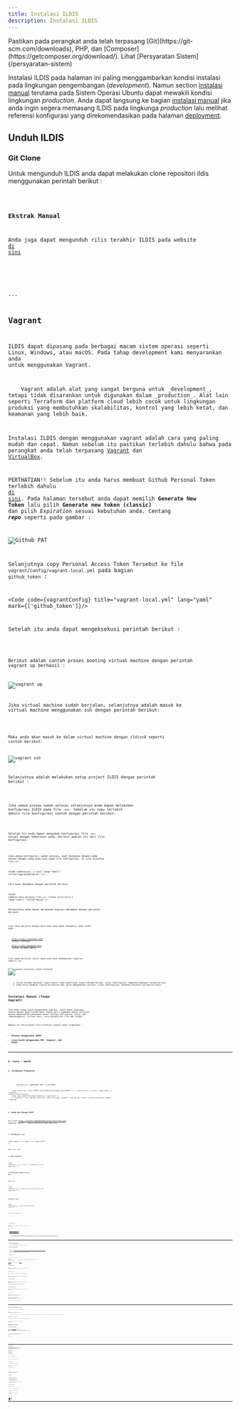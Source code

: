 ```yaml
---
title: Instalasi ILDIS
description: Instalasi ILDIS
---
```



<Aside type="tip">
    Pastikan pada perangkat anda telah terpasang [Git](https://git-scm.com/downloads), PHP, dan
    [Composer](https://getcomposer.org/download/). Lihat [Persyaratan Sistem](/persyaratan-sistem)
</Aside>

Instalasi ILDIS pada halaman ini paling menggambarkan kondisi instalasi pada lingkungan pengembangan (_development_). Namun section [instalasi manual](#instalasi-manual-tanpa-vagrant) terutama pada Sistem Operasi Ubuntu dapat mewakili kondisi lingkungan _production_. Anda dapat langsung ke bagian [instalasi manual](#instalasi-manual-tanpa-vagrant) jika anda ingin segera memasang ILDIS pada lingkunga _production_ lalu melihat referensi konfigurasi yang direkomendasikan pada halaman [deployment](/deployment).


## Unduh ILDIS

### Git Clone
Untuk mengunduh ILDIS anda dapat melakukan clone repositori ildis menggunakan perintah berikut :


<Code code={cloneCommand} lang="shell"/>

### Ekstrak Manual
Anda juga dapat mengunduh rilis terakhir ILDIS pada website <a href="https://github.com/bphndigitalservice/ildis/releases" target="_blank">di sini</a>

<br/>
<br/>
---

## Vagrant
ILDIS dapat dipasang pada berbagai macam sistem operasi seperti Linux, Windows, atau macOS. Pada tahap development kami menyarankan anda untuk menggunakan Vagrant.

<Aside type="caution">
    Vagrant adalah alat yang sangat berguna untuk _development_, tetapi tidak disarankan untuk digunakan dalam _production_. Alat lain seperti Terraform dan platform cloud lebih cocok untuk lingkungan produksi yang membutuhkan skalabilitas, kontrol yang lebih ketat, dan keamanan yang lebih baik.
</Aside>

Instalasi ILDIS dengan menggunakan vagrant adalah cara yang paling mudah dan cepat. Namun sebelum itu pastikan terlebih dahulu bahwa pada perangkat anda telah terpasang [Vagrant](https://developer.hashicorp.com/vagrant/install) dan [VirtualBox](https://www.virtualbox.org/wiki/Downloads).


PERTHATIAN!! Sebelum itu anda harus membuat Github Personal Token terlebih dahulu <a href="https://github.com/settings/tokens" target="_blank">di sini</a>. Pada halaman tersebut anda dapat memilih **Generate New Token** lalu pilih **Generate new token (classic)** dan pilih *Expiration* sesuai kebutuhan anda. Centang **_repo_** seperti pada gambar :

![Github PAT](./images/docs/github-new-token.png)

Selanjutnya copy Personal Access Token Tersebut ke file `vagrant/config/vagrant-local.yml` pada bagian `github_token` :

<Code code={vagrantConfig} title="vagrant-local.yml" lang="yaml" mark={['github_token']}/>

Setelah itu anda dapat mengeksekusi perintah berikut :

<Code code={vagrantUp} title="iTerm" lang="shell"/>

Berikut adalah contoh proses booting virtual machine dengan perintah vagrant up berhasil :

![vagrant up](./images/docs/vagrant-up.png)


Jika virtual machine sudah berjalan, selanjutnya adalah masuk ke virtual machine menggunakan ssh dengan perintah berikut:


<Code code={vagrantSsh} title="iTerm" lang="shell"/>

Maka anda akan masuk ke dalam virtual machine dengan ildisv4 seperti contoh berikut:

![vagrant ssh](./images/docs/vagrant-ssh.png)

Selanjutnya adalah melakukan setup project ILDIS dengan perintah berikut :


<Code code={initializeYii2} title="vagrant@ildis4:~" lang="shell"/>

Jika semua proses sudah selesai selanjutnya anda dapat melakukan konfigurasi ILDIS pada file `.env`. Sebelum itu copy terlebih dahulu file konfigurasi contoh dengan perintah berikut:


<Code code={envFileCopy} title="vagrant@ildis4:~" lang="shell"/>

Setelah itu anda dapat mengubah konfigurasi file `.env` sesuai dengan kebutuhan anda. Berikut adalah isi dari file konfigurasi:

<Code code={configExample} lang="text" title=".env" lang="shell"/>

Jika semua konfigurasi sudah selesai, buat database dengan nama sesuai dengan yang anda buat pada file konfigurasi. Di sini misalnya `ildis_v4`:

<Code code={`mysql -u root`} lang="shell" title="vagrant@ildis4:~"/>

Lalu buat database dengan perintah berikut:

<Code code={`create database ildis_v4; //tekan enter\nexit;`} lang="shell" title="mysql"/>


Selanjutnya anda dapat melakukan migrasi database dengan perintah berikut:


<Code code={migrateDatabase} lang="shell" title="vagrant@ildis4:~"/>

Jika semua berjalan dengan baik maka anda dapat mengakses laman ILDIS pada :
- http://ildis-frontend.test (untuk frontend)
- http://ildis-backend.test (untuk halaman admin)

Jika semua berjalan lancar maka anda akan mendapatkan tampilan seperti ini :

![Sukses Instalasi ILDIS Frontend](./images/docs/success-ildis-frontend.png)

<Aside type="caution">
    1. Untuk halaman backend (login admin) anda memerlukan Google Recaptcha Key. Lihat [Konfigurasi Tambahan](#google-recaptcha-key)
    2. Anda Perlu membuat Cookie Validation Key untuk mengamankan session. Lihat [Konfigurasi Tambahan](#cookie-validation-keyy)
</Aside>

## Instalasi Manual (Tanpa Vagrant)

Jika Anda tidak ingin menggunakan Vagrant, ILDIS dapat dipasang secara manual pada sistem Anda. Namun perlu dipahami bahwa instalasi manual membutuhkan pemahaman dasar tentang konfigurasi server web (Apache/Nginx), virtual host, serta permission file dan folder.

Bagian ini menjelaskan cara instalasi manual pada lingkungan :
- **Windows menggunakan XAMPP**
- **Linux/macOS menggunakan PHP, Composer, dan MySQL**

---

### A. Linux / macOS

#### 1. Instalasi Prasyarat


<Tabs>
    <TabItem label="macOS (Homebrew)">
        <Code code={installPrerequisitesMac} lang="shell" />
        Setelah itu, tambahkan PHP 7.4 ke PATH:

        <Code code={`echo 'export PATH="/opt/homebrew/opt/php@7.4/bin:$PATH"' >> ~/.zshrc\nsource ~/.zshrc`} lang="shell" />
    </TabItem>
    <TabItem label="Ubuntu">
        <Code code={installPrerequisitesUbuntu} lang="shell" />
        > **Catatan:** Jika `add-apt-repository` belum tersedia, jalankan `sudo apt-get install software-properties-common`.
    </TabItem>
</Tabs>

#### 2. Unduh dan Pasang ILDIS

git clone https://github.com/bphndigitalservice/ildis.git
composer install --ignore-platform-reqs
php init`;

<Code code={cloneCommandLinuxMac} lang="shell" />

#### 3. Konfigurasi .env

<Code code={`cp .env.example .env`} lang="shell" />

Edit file .env:
<Code code={databaseConfiguration} lang="env" title=".env" />

#### 4. Import Database

<Code code={`mysql -u root -p ildis_v4 < DATABASE/ildis_v4.sql`} lang="shell" />

#### 5. Konfigurasi Apache Virtual Host

Buat file:

<Code code={`sudo nano /etc/apache2/sites-available/ildis.conf`} lang="shell" />

<Code code={apache} lang="apache" />

#### Konfigurasi Nginx

<Code code={`sudo nano /etc/nginx/sites-available/ildis`} lang="shell" />

<Code code={nginx} lang="nginx" title="nginx" />

Lalu aktifkan config-nya:

<Tabs>
    <TabItem label="macOS">
        <Code code={`sudo brew services restart nginx`} lang="shell" />
    </TabItem>
    <TabItem label="Ubuntu">
        <Code code={`sudo systemctl restart nginx`} lang="shell" />
    </TabItem>
</Tabs>

#### 6. Edit /etc/hosts

<Code code={`127.0.0.1 ildis-frontend.test
127.0.0.1 ildis-backend.test\n
`} lang="hosts" />

Akses Aplikasi :

- http://ildis-frontend.test (untuk frontend)
- http://ildis-backend.test (untuk halaman admin)


<Aside type="caution">
    1. Untuk halaman backend (login admin) anda memerlukan Google Recaptcha Key. Lihat [Konfigurasi Tambahan](#google-recaptcha-key)
    2. Anda Perlu membuat Cookie Validation Key untuk mengamankan session. Lihat [Konfigurasi Tambahan](#cookie-validation-keyy)
</Aside>

<br/>
<br/>

---


### B. Windows dengan XAMPP

<Aside type="caution">
    Jangan gunakan XAMPP pada lingkungan production.
</Aside>

#### 1. Unduh dan Pasang XAMPP

- Unduh dari [https://www.apachefriends.org/index.html](https://www.apachefriends.org/index.html)
- Install dengan pilihan default
- Aktifkan Apache dan MySQL melalui XAMPP Control Panel

#### 2. Unduh ILDIS

Clone ILDIS ke dalam folder `htdocs`:

<Code code={`cd C:\\xampp\\htdocs\ngit clone https://github.com/bphndigitalservice/ildis.git ildis`} lang="shell" />

Atau ekstrak file rilis dari [GitHub Releases](https://github.com/bphndigitalservice/ildis/releases)

#### 3. Setup Proyek

<Code code={`cd C:\\xampp\\htdocs\\ildis\ncomposer install\nphp init`} lang="powershell" />

#### 4. Buat File .env

<Code code={`copy .env.example .env`} lang="powershell" />

Edit file `.env` dan sesuaikan nilai dengan kredensial MySQL / MariaDB anda.

#### 5. Import Database

<Code code={`mysql -u root -p ildis_v4 < DATABASE/ildis_v4.sql`} lang="powershell" />

Atau gunakan phpMyAdmin untuk import manual.

#### 6. Buat Virtual Host

Edit file `C:\xampp\apache\conf\extra\httpd-vhosts.conf`,  tambahkan :


<Code code={apache} lang="apache" title="httpd-vhosts.conf"  />

Edit file hosts:

<Code code={`C:\\Windows\\System32\\drivers\\etc\\hosts`} lang="powershell" title="hosts" />

Tambahkan baris berikut:
<Code code={`127.0.0.1 ildis-frontend.test ildis-backend.test`} lang="text" title="hosts" />

Restart Apache dari XAMPP Control Panel.

<br/>
<br/>

---


## User Default Backend / Admin

Untuk membuat user awal anda dapat menggunakan user :

<Code code={`username : sample\npassword: C~;4dwqWh>(!%:e,<r`} title="User Default" lang="text" />

<Aside type="caution">
    User default ini hanya untuk mencoba aplikasi. Pada pembaharuan selanjutnya kami akan menghapus user default ini dan menggunakan pembuatan user menggunakan command line.
</Aside>

### Membuat user dengan CLI

Untuk membuat user dengan CLI anda dapat menggunakan command berikut :

<Code code={`php yii user/create`} title="Membuat User" lang="shell" />

## Konfigurasi Tambahan

### Cookie Validation Key

Pada halaman [konfigurasi](/konfigurasi) terdapat entry `COOKIE_VALIDATION_KEY_BE` dan `COOKIE_VALIDATION_KEY_FE` kedua entry tersebut harus diisi untuk validasi cookie agar mekanisme keamanan dapat berjalan dengan benar.


<Code code={configCookie} title=".env" lang="text" mark={highlights} />

Untuk generate `COOKIE_VALIDATION_KEY_BE` / `COOKIE_VALIDATION_KEY_FE` anda dapat mengeksekusi perintah berikut :



php -r $phpScript`


<Tabs>
    <TabItem label="Linux / macOS">
        <Code code={generateKey} title="Terminal" lang="shell" />
    </TabItem>
    <TabItem label="Windows">
        <Code code={generateKeyPowershell} title="Windows PowerShell" lang="powershell" />
    </TabItem>
</Tabs>

<br/>
<br/>

---

### Google Recaptcha Key

Google reCAPTCHA v3 membantu melindungi ILDIS dari bot tanpa interaksi pengguna pada halaman Login Admin (backend). Berikut ini adalah langkah-langkah untuk mendapatkan **Site Key** dan **Secret Key** dari Google reCAPTCHA v3.

####  Langkah-langkah Mendapatkan reCAPTCHA v3 Key

##### 1. Kunjungi Halaman Admin Google reCAPTCHA

Buka link berikut di browser Anda:

```
https://www.google.com/recaptcha/admin/create
```

> Anda harus login menggunakan akun Google.

##### 2. Daftarkan Situs Baru

Isi form yang tersedia dengan detail sebagai berikut:

- **Label**
Nama identifikasi untuk project kamu. Misalnya: `MyILDIS`

- **reCAPTCHA Type**
Pilih opsi:
```
reCAPTCHA v3
  ```

- **Domains**
Masukkan domain tempat anda akan menggunakan reCAPTCHA, tanpa `https://` dan tanpa `/`. Contoh:
```
ildis-backend.test
jdih.kemenkum.go.id
```

- **Owners**
Secara default diisi dengan akun anda. Bisa ditambahkan owner lain jika perlu.

- **Accept the reCAPTCHA Terms of Service**
Centang checkbox ini untuk menyetujui ketentuan.

- (Optional) Centang "Send alerts to owners" jika ingin menerima notifikasi keamanan dari Google.

Klik tombol **Submit** untuk mendaftar.


##### 3. Salin Site Key dan Secret Key

Setelah submit, kamu akan melihat dua key penting:

- **Site Key**
Copy value pada bagian ini ke entry `RECAPTCHA_SITE_KEY`.

- **Secret Key**
Copy value pada bagian ini ke entry `RECAPTCHA_SECRET_KEY`.


Referensi :

- [Google reCAPTCHA Docs](https://developers.google.com/recaptcha/docs/v3)
- [Admin Console](https://www.google.com/recaptcha/admin)

---




